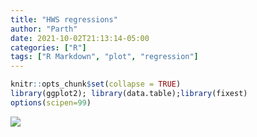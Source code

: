 ```yaml
---
title: "HWS regressions"
author: "Parth"
date: 2021-10-02T21:13:14-05:00
categories: ["R"]
tags: ["R Markdown", "plot", "regression"]
---
```




```r
knitr::opts_chunk$set(collapse = TRUE)
library(ggplot2); library(data.table);library(fixest)
options(scipen=99)
```

![](/Users/parthkhare/Desktop/CGD/Projects/Globalsat/VRS-Eu/static/gdpntl/HWS1_Aug21.jpg)


